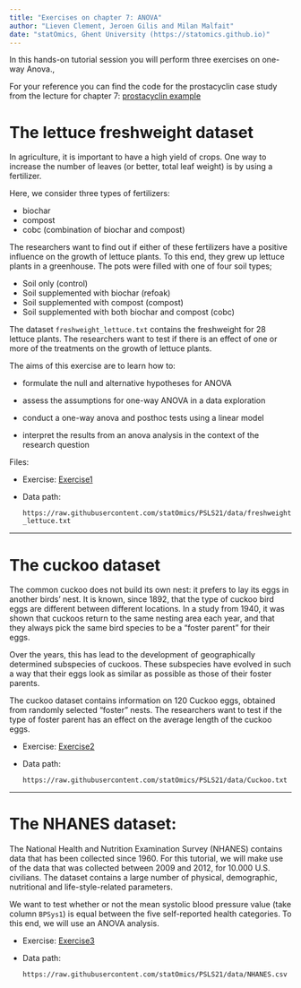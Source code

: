 ```yaml
---
title: "Exercises on chapter 7: ANOVA"
author: "Lieven Clement, Jeroen Gilis and Milan Malfait"
date: "statOmics, Ghent University (https://statomics.github.io)"
---
```


In this hands-on tutorial session you will perform three exercises on one-way Anova.,

For your reference you can find the code for the prostacyclin case study from the lecture for chapter 7: [prostacyclin example](./07_prostacyclin_example.html)


# The lettuce freshweight dataset

In agriculture, it is important to have a high yield of crops. One way to
increase the number of leaves (or better, total leaf weight) is by using a
fertilizer.

Here, we consider three types of fertilizers:

  - biochar
  - compost
  - cobc (combination of biochar and compost)

The researchers want to find out if either of these fertilizers have a positive
influence on the growth of lettuce plants. To this end, they grew up lettuce
plants in a greenhouse. The pots were filled with one of four soil types;

  - Soil only (control)
  - Soil supplemented with biochar (refoak)
  - Soil supplemented with compost (compost)
  - Soil supplemented with both biochar and compost (cobc)

The dataset `freshweight_lettuce.txt` contains the freshweight for 28 lettuce
plants. The researchers want to test if there is an effect of one or more of
the treatments on the growth of lettuce plants.

The aims of this exercise are to learn how to:

- formulate the null and alternative hypotheses for ANOVA

- assess the assumptions for one-way ANOVA in a data exploration

- conduct a one-way anova and posthoc tests using a linear model

- interpret the results from an anova analysis in the context of the research question

Files:

- Exercise: [Exercise1](./07_1_lettuce.html)
- Data path:

  `https://raw.githubusercontent.com/statOmics/PSLS21/data/freshweight_lettuce.txt`

<!-- - Solution: [Solution1](./07_1_lettuce_sol.html) -->

---

# The cuckoo dataset

The common cuckoo does not build its own nest: it prefers to lay its eggs in
another birds' nest. It is known, since 1892, that the type of cuckoo bird eggs
are different between different locations. In a study from 1940, it was shown
that cuckoos return to the same nesting area each year, and that they always
pick the same bird species to be a "foster parent" for their eggs.

Over the years, this has lead to the development of geographically determined
subspecies of cuckoos. These subspecies have evolved in such a way that their
eggs look as similar as possible as those of their foster parents.

The cuckoo dataset contains information on 120 Cuckoo eggs, obtained from
randomly selected "foster" nests. The researchers want to test if the type of
foster parent has an effect on the average length of the cuckoo eggs.

- Exercise: [Exercise2](./07_2_cuckoo.html)
- Data path:

  `https://raw.githubusercontent.com/statOmics/PSLS21/data/Cuckoo.txt`

<!-- - Solution: [Solution2](./07_2_cuckoo_sol.html) -->

---

# The NHANES dataset:

The National Health and Nutrition Examination Survey (NHANES) contains data
that has been collected since 1960. For this tutorial, we will make use of the
data that was collected  between 2009 and  2012, for 10.000 U.S. civilians.
The dataset contains a large number of physical, demographic, nutritional and
life-style-related parameters.

We want to test whether or not the mean systolic blood pressure value
(take column `BPSys1`) is equal between the five self-reported health
categories. To this end, we will use an ANOVA analysis.

- Exercise: [Exercise3](./07_3_NHANES.html)
- Data path:

  `https://raw.githubusercontent.com/statOmics/PSLS21/data/NHANES.csv`

<!-- - Solution: [Solution3](./07_3_NHANES_sol.html) -->
